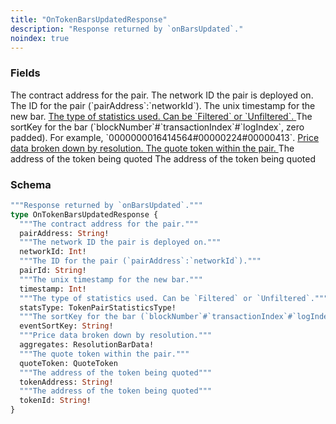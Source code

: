 ```yaml
---
title: "OnTokenBarsUpdatedResponse"
description: "Response returned by `onBarsUpdated`."
noindex: true
---
```


### Fields

<ResponseField name="pairAddress" type="String!" required>
  The contract address for the pair.
</ResponseField>

<ResponseField name="networkId" type="Int!" required>
  The network ID the pair is deployed on.
</ResponseField>

<ResponseField name="pairId" type="String!" required>
  The ID for the pair (`pairAddress`:`networkId`).
</ResponseField>

<ResponseField name="timestamp" type="Int!" required>
  The unix timestamp for the new bar.
</ResponseField>

<a href="/api-reference/types/tokenpairstatisticstype">
  <ResponseField name="statsType" type="TokenPairStatisticsType!" required>
    The type of statistics used. Can be `Filtered` or `Unfiltered`.
  </ResponseField>
</a>

<ResponseField name="eventSortKey" type="String!" required>
  The sortKey for the bar (`blockNumber`#`transactionIndex`#`logIndex`, zero padded). For example, `0000000016414564#00000224#00000413`.
</ResponseField>

<a href="/api-reference/types/resolutionbardata">
  <ResponseField name="aggregates" type="ResolutionBarData!" required>
    Price data broken down by resolution.
  </ResponseField>
</a>

<a href="/api-reference/types/quotetoken">
  <ResponseField name="quoteToken" type="QuoteToken">
    The quote token within the pair.
  </ResponseField>
</a>

<ResponseField name="tokenAddress" type="String!" required>
  The address of the token being quoted
</ResponseField>

<ResponseField name="tokenId" type="String!" required>
  The address of the token being quoted
</ResponseField>

### Schema


```graphql 
"""Response returned by `onBarsUpdated`."""
type OnTokenBarsUpdatedResponse {
  """The contract address for the pair."""
  pairAddress: String!
  """The network ID the pair is deployed on."""
  networkId: Int!
  """The ID for the pair (`pairAddress`:`networkId`)."""
  pairId: String!
  """The unix timestamp for the new bar."""
  timestamp: Int!
  """The type of statistics used. Can be `Filtered` or `Unfiltered`."""
  statsType: TokenPairStatisticsType!
  """The sortKey for the bar (`blockNumber`#`transactionIndex`#`logIndex`, zero padded). For example, `0000000016414564#00000224#00000413`."""
  eventSortKey: String!
  """Price data broken down by resolution."""
  aggregates: ResolutionBarData!
  """The quote token within the pair."""
  quoteToken: QuoteToken
  """The address of the token being quoted"""
  tokenAddress: String!
  """The address of the token being quoted"""
  tokenId: String!
}
```
